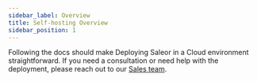 ```yaml
---
sidebar_label: Overview
title: Self-hosting Overview
sidebar_position: 1
---
```


Following the docs should make Deploying Saleor in a Cloud environment straightforward. If you need a consultation or need help with the deployment, please reach out to our [Sales team](https://saleor.io/contact/).
